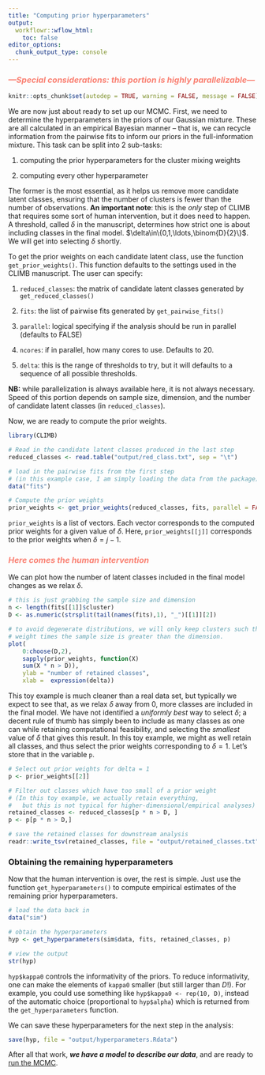 ```yaml
---
title: "Computing prior hyperparameters"
output:
  workflowr::wflow_html:
    toc: false
editor_options:
  chunk_output_type: console
---
```


### <i><b><span style="color:salmon">---Special considerations: this portion is highly parallelizable---</span></b></i>

```r
knitr::opts_chunk$set(autodep = TRUE, warning = FALSE, message = FALSE)
```

We are now just about ready to set up our MCMC. First, we need to determine the hyperparameters in the priors of our Gaussian mixture. These are all calculated in an empirical Bayesian manner -- that is, we can recycle information from the pairwise fits to inform our priors in the full-information mixture. This task can be split into 2 sub-tasks:

1. computing the prior hyperparameters for the cluster mixing weights

2. computing every other hyperparameter

The former is the most essential, as it helps us remove more candidate latent classes, ensuring that the number of clusters is fewer than the number of observations. **An important note**: this is the *only* step of CLIMB that requires some sort of human intervention, but it does need to happen. A threshold, called $\delta$ in the manuscript, determines how strict one is about including classes in the final model. $\delta\in\{0,1,\ldots,\binom{D}{2}\}$. We will get into selecting $\delta$ shortly.

To get the prior weights on each candidate latent class, use the function `get_prior_weights()`. This function defaults to the settings used in the CLIMB manuscript. The user can specify:

1. `reduced_classes`: the matrix of candidate latent classes generated by `get_reduced_classes()`

2. `fits`: the list of pairwise fits generated by `get_pairwise_fits()`

3. `parallel`: logical specifying if the analysis should be run in parallel (defaults to FALSE)

4. `ncores`: if in parallel, how many cores to use. Defaults to 20.

5. `delta`: this is the range of thresholds to try, but it will defaults to a sequence of all possible thresholds.

**NB:** while parallelization is always available here, it is not always necessary. Speed of this portion depends on sample size, dimension, and the number of candidate latent classes (in `reduced_classes`). 

Now, we are ready to compute the prior weights.
```r
library(CLIMB)

# Read in the candidate latent classes produced in the last step
reduced_classes <- read.table("output/red_class.txt", sep = "\t")

# load in the pairwise fits from the first step
# (in this example case, I am simply loading the data from the package)
data("fits")

# Compute the prior weights
prior_weights <- get_prior_weights(reduced_classes, fits, parallel = FALSE)

```

`prior_weights` is a list of vectors. Each vector corresponds to the computed prior weights for a given value of $\delta$. Here, `prior_weights[[j]]` corresponds to the prior weights when $\delta = j-1$.

### <i><b><span style="color:salmon">Here comes the human intervention</span></b></i>

We can plot how the number of latent classes included in the final model changes as we relax $\delta$.

```r
# this is just grabbing the sample size and dimension
n <- length(fits[[1]]$cluster)
D <- as.numeric(strsplit(tail(names(fits),1), "_")[[1]][2])

# to avoid degenerate distributions, we will only keep clusters such that the prior
# weight times the sample size is greater than the dimension.
plot(
    0:choose(D,2),
    sapply(prior_weights, function(X)
    sum(X * n > D)),
    ylab = "number of retained classes",
    xlab =  expression(delta))
```

This toy example is much cleaner than a real data set, but typically we expect to see that, as we relax $\delta$ away from 0, more classes are included in the final model. We have not identified a *uniformly best* way to select $\delta$; a decent rule of thumb has simply been to include as many classes as one can while retaining computational feasibility, and selecting the *smallest* value of $\delta$ that gives this result. In this toy example, we might as well retain all classes, and thus select the prior weights corresponding to $\delta = 1$. Let's store that in the variable `p`.

```r
# Select out prior weights for delta = 1
p <- prior_weights[[2]]

# Filter out classes which have too small of a prior weight
# (In this toy example, we actually retain everything,
#   but this is not typical for higher-dimensional/empirical analyses)
retained_classes <- reduced_classes[p * n > D, ]
p <- p[p * n > D,]

# save the retained classes for downstream analysis
readr::write_tsv(retained_classes, file = "output/retained_classes.txt", col_names = FALSE)
```

### Obtaining the remaining hyperparameters

Now that the human intervention is over, the rest is simple. Just use the function `get_hyperparameters()` to compute empirical estimates of the remaining prior hyperparameters.

```r
# load the data back in
data("sim")

# obtain the hyperparameters
hyp <- get_hyperparameters(sim$data, fits, retained_classes, p)

# view the output
str(hyp)
```
`hyp$kappa0` controls the informativity of the priors. To reduce informativity, one can make the elements of `kappa0` smaller (but still larger than $D$!). For example, you could use something like `hyp$kappa0 <- rep(10, D)`, instead of the automatic choice (proportional to `hyp$alpha`) which is returned from the `get_hyperparameters` function.

We can save these hyperparameters for the next step in the analysis:
```r
save(hyp, file = "output/hyperparameters.Rdata")
```

After all that work, __*we have a model to describe our data*__, and are ready to [run the MCMC](running_mcmc.html).
